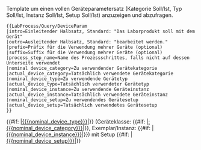 <noinclude>Template um einen vollen Geräteparametersatz (Kategorie Soll/Ist, Typ Soll/Ist, Instanz Soll/Ist, Setup Soll/Ist) anzuzeigen und abzufragen.
<pre>
{{LabProcess/Query/DeviceParam
|intro=Einleitender Halbsatz, Standard: "Das Laborprodukt soll mit dem Gerät"
|outro=Ausleitender Halbsatz, Standard: "bearbeitet werden."
|prefix=Präfix für die Verwendung mehrer Geräte (optional)
|suffix=Suffix für die Verwendung mehrer Geräte (optional)
|process_step_name=Name des Prozessschrittes, falls nicht auf dessen Unterseite verwendet
|nominal device_category=Zu verwendender Gerätekategorie
|actual_device_category=Tatsächlich verwendete Gerätekategorie
|nominal_device_type=Zu verwendende Gerätetyp
|actual_device_type=Tatsächlich verwendeter Gerätetyp
|nominal_device_instance=Zu verwendende Geräteinstanz
|actual_device_instance=Tatsächlich verwendete Geräteinstanz
|nominal_device_setup=Zu verwendendes Gerätesetup
|actual_device_setup=Tatsächlich verwendetes Gerätesetup
}}
</pre>
</noinclude><includeonly><!--

-->{{{intro|Das Laborprodukt soll mit dem Werkzeug}}}  
{{#if: {{{nominal_device_type|}}}|[[{{{nominal_device_type}}}]]|{{Message/NotDefined}}}} 
(Geräteklasse: {{#if: {{{nominal_device_category|}}}|[[:{{{nominal_device_category}}}]]|{{Message/NotDefined}}}}, Exemplar/Instanz: 
{{#if: {{{nominal_device_instance|}}}|[[{{{nominal_device_instance}}}]]|{{Message/NotDefined}}}}) mit Setup 
{{#if: {{{nominal_device_setup|}}}|[[{{{nominal_device_setup}}}]]|{{Message/NotDefined}}}}
{{{outro|vereinzelt werden.}}}
{{LabProcess/Query/GenericParam
|process_step_name={{{process_step_name|}}}
|parameter_name={{{prefix|}}}DeviceInstance{{{suffix|}}}
|exists_intro_msg=Als Gerät wurde verwendet: 
|exists_outro_msg=.
|exists_not_msg=Das benutzte Gerät muss noch dokumentiert werden.}}
{{LabProcess/Query/GenericParam
|process_step_name={{{process_step_name|}}}
|parameter_name={{{prefix|}}}DeviceSetup{{{suffix|}}}
|exists_intro_msg=Als Gerätesetup wurde verwendet: 
|exists_outro_msg=.
|exists_not_msg=Das benutzte Gerätesetup ist nicht dokumentiert.}}<!--

--></includeonly>
